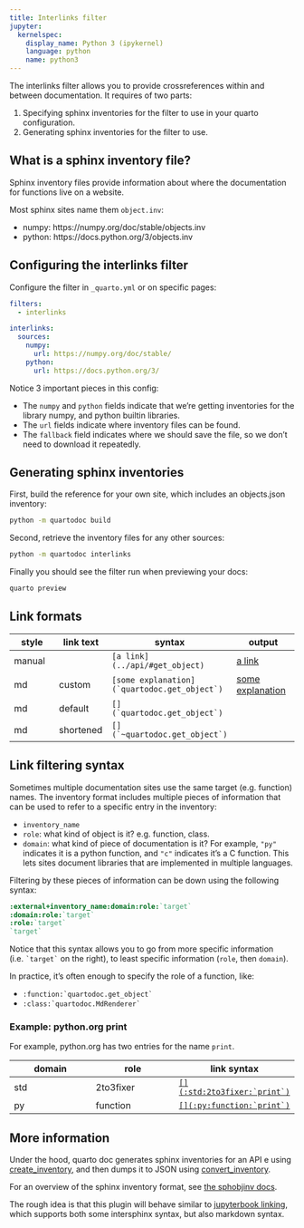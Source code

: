 ```yaml
---
title: Interlinks filter
jupyter:
  kernelspec:
    display_name: Python 3 (ipykernel)
    language: python
    name: python3
---
```



The interlinks filter allows you to provide crossreferences within and between documentation.
It requires of two parts:

1. Specifying sphinx inventories for the filter to use in your quarto configuration.
2. Generating sphinx inventories for the filter to use.

## What is a sphinx inventory file?

Sphinx inventory files provide information about where the documentation for
functions live on a website.

Most sphinx sites name them `object.inv`:

* numpy: https://numpy.org/doc/stable/objects.inv
* python: https://docs.python.org/3/objects.inv


## Configuring the interlinks filter

Configure the filter in `_quarto.yml` or on specific pages:

```yaml
filters:
  - interlinks

interlinks:
  sources:
    numpy:
      url: https://numpy.org/doc/stable/
    python:
      url: https://docs.python.org/3/
```

Notice 3 important pieces in this config:

* The `numpy` and `python` fields indicate that we're getting inventories for the
  library numpy, and python builtin libraries.
* The `url` fields indicate where inventory files can be found.
* The `fallback` field indicates where we should save the file, so we don't need
  to download it repeatedly.


## Generating sphinx inventories

First, build the reference for your own site, which includes an objects.json inventory:

```bash
python -m quartodoc build
```

Second, retrieve the inventory files for any other sources:

```bash
python -m quartodoc interlinks
```

Finally you should see the filter run when previewing your docs:

```bash
quarto preview
```


## Link formats


| style | link text | syntax | output |
| ----- | ---- | ------ | ------ |
| manual |  | `[a link](../api/#get_object)` | [a link](../api/#get_object) | 
| md | custom  | `` [some explanation](`quartodoc.get_object`) `` | [some explanation](`quartodoc.get_object`) |
| md | default | `` [](`quartodoc.get_object`) `` | [](`quartodoc.get_object`) |
| md | shortened | `` [](`~quartodoc.get_object`) `` | [](`~quartodoc.get_object`) |

<!--
| rst | custom | `` :ref:`some explanation <quartodoc.get_object>` `` | :ref:`some explanation <quartodoc.get_object>` |
| rst | default | `` :ref:`quartodoc.get_object` `` | :ref:`quartodoc.get_object` |
| rst | shortened | `` :ref:`~quartodoc.get_object` `` | :ref:`~quartodoc.get_object` |
-->

## Link filtering syntax

Sometimes multiple documentation sites use the same target (e.g. function) names.
The inventory format includes multiple pieces of information that can be used to
refer to a specific entry in the inventory:

* `inventory_name`
* `role`: what kind of object is it? e.g. function, class.
* `domain`: what kind of piece of documentation is it? For example, `"py"` indicates
  it is a python function, and `"c"` indicates it's a C function. This lets sites
  document libraries that are implemented in multiple languages.

Filtering by these pieces of information can be down using the following syntax:

```rst
:external+inventory_name:domain:role:`target`
:domain:role:`target`
:role:`target`
`target`
```

Notice that this syntax allows you to go from more specific information (i.e. `` `target` `` on the right),
to least specific information (`role`, then `domain`).

In practice, it's often enough to specify the role of a function, like:

* `` :function:`quartodoc.get_object` ``
* `` :class:`quartodoc.MdRenderer` ``


### Example: python.org print

For example, python.org has two entries for the name `print`.

| domain | role | link syntax |
| --- | --- | --- |
| std | 2to3fixer | [``[](:std:2to3fixer:`print`)``](:std:2to3fixer:`print`) |
| py | function | [``[](:py:function:`print`)``](:py:function:`print`) |


## More information

Under the hood, quarto doc generates sphinx inventories for an API e using [create_inventory](/api/#sec-create_inventory),
and then dumps it to JSON using [convert_inventory](/api/#sec-convert_inventory).

For an overview of the sphinx inventory format, see [the sphobjinv docs](https://sphobjinv.readthedocs.io).

The rough idea is that this plugin will behave similar to [jupyterbook linking](https://jupyterbook.org/en/stable/content/references.html),
which supports both some intersphinx syntax, but also markdown syntax.
